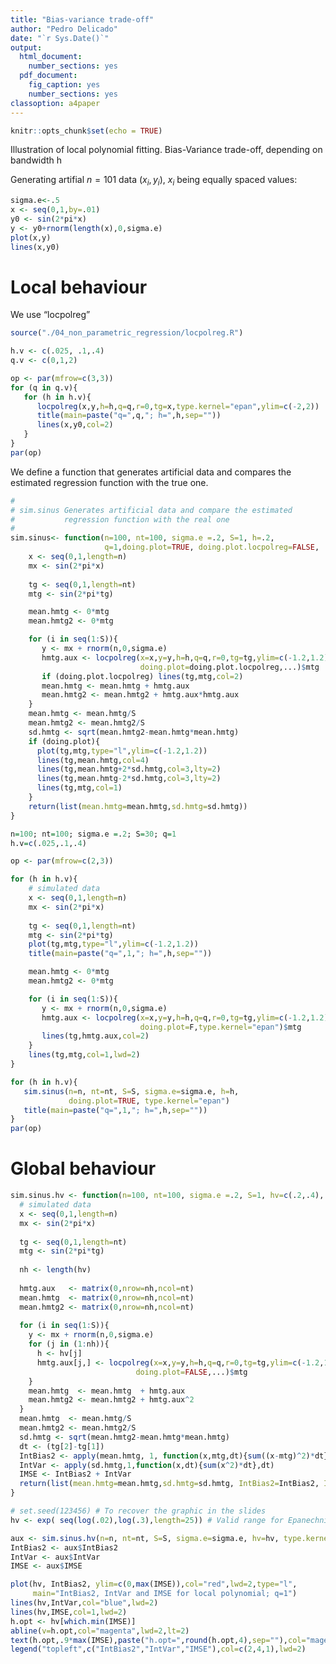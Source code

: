 ---
title: "Bias-variance trade-off"
author: "Pedro Delicado"
date: "`r Sys.Date()`"
output:
  html_document:
    number_sections: yes
  pdf_document:
    fig_caption: yes
    number_sections: yes
classoption: a4paper
---
<!-- Comment lines are like this one -->
<!-- Use "\newpage" when you want a new page break in the pdf output  -->


```{r setup, include=FALSE}
knitr::opts_chunk$set(echo = TRUE)
```
Illustration of local polynomial fitting. 
Bias-Variance trade-off, depending on bandwidth h


Generating artifial $n=101$ data $(x_i,y_i)$, $x_i$ being equally spaced values:
```{r}
sigma.e<-.5
x <- seq(0,1,by=.01)
y0 <- sin(2*pi*x)
y <- y0+rnorm(length(x),0,sigma.e)
plot(x,y)
lines(x,y0)
```

# Local behaviour

We use "locpolreg"
```{r}
source("./04_non_parametric_regression/locpolreg.R")
```

```{r,fig.asp=1}
h.v <- c(.025, .1,.4)
q.v <- c(0,1,2)

op <- par(mfrow=c(3,3))
for (q in q.v){
   for (h in h.v){
      locpolreg(x,y,h=h,q=q,r=0,tg=x,type.kernel="epan",ylim=c(-2,2))
      title(main=paste("q=",q,"; h=",h,sep=""))
      lines(x,y0,col=2)
   }
}
par(op)
```
We define a function that generates artificial data and compares the estimated regression function with the true one.

```{r}
# 
# sim.sinus Generates artificial data and compare the estimated 
#           regression function with the real one
#
sim.sinus<- function(n=100, nt=100, sigma.e =.2, S=1, h=.2,
                     q=1,doing.plot=TRUE, doing.plot.locpolreg=FALSE, ...){
    x <- seq(0,1,length=n)
    mx <- sin(2*pi*x)
    
    tg <- seq(0,1,length=nt) 
    mtg <- sin(2*pi*tg)

    mean.hmtg <- 0*mtg
    mean.hmtg2 <- 0*mtg

    for (i in seq(1:S)){
       y <- mx + rnorm(n,0,sigma.e)
       hmtg.aux <- locpolreg(x=x,y=y,h=h,q=q,r=0,tg=tg,ylim=c(-1.2,1.2),
                             doing.plot=doing.plot.locpolreg,...)$mtg
       if (doing.plot.locpolreg) lines(tg,mtg,col=2)
       mean.hmtg <- mean.hmtg + hmtg.aux
       mean.hmtg2 <- mean.hmtg2 + hmtg.aux*hmtg.aux
    }
    mean.hmtg <- mean.hmtg/S
    mean.hmtg2 <- mean.hmtg2/S
    sd.hmtg <- sqrt(mean.hmtg2-mean.hmtg*mean.hmtg)
    if (doing.plot){
      plot(tg,mtg,type="l",ylim=c(-1.2,1.2))
      lines(tg,mean.hmtg,col=4)
      lines(tg,mean.hmtg+2*sd.hmtg,col=3,lty=2)
      lines(tg,mean.hmtg-2*sd.hmtg,col=3,lty=2)
      lines(tg,mtg,col=1)
    }
    return(list(mean.hmtg=mean.hmtg,sd.hmtg=sd.hmtg))
}
```


```{r,fig.asp=.75}
n=100; nt=100; sigma.e =.2; S=30; q=1
h.v=c(.025,.1,.4)

op <- par(mfrow=c(2,3))

for (h in h.v){
    # simulated data
    x <- seq(0,1,length=n)
    mx <- sin(2*pi*x)
    
    tg <- seq(0,1,length=nt) 
    mtg <- sin(2*pi*tg)
    plot(tg,mtg,type="l",ylim=c(-1.2,1.2))
    title(main=paste("q=",1,"; h=",h,sep=""))

    mean.hmtg <- 0*mtg
    mean.hmtg2 <- 0*mtg

    for (i in seq(1:S)){
       y <- mx + rnorm(n,0,sigma.e)
       hmtg.aux <- locpolreg(x=x,y=y,h=h,q=q,r=0,tg=tg,ylim=c(-1.2,1.2),
                             doing.plot=F,type.kernel="epan")$mtg
       lines(tg,hmtg.aux,col=2)
    }
    lines(tg,mtg,col=1,lwd=2)
}

for (h in h.v){
   sim.sinus(n=n, nt=nt, S=S, sigma.e=sigma.e, h=h, 
             doing.plot=TRUE, type.kernel="epan")
   title(main=paste("q=",1,"; h=",h,sep=""))
}
par(op)
```


# Global behaviour
```{r}
sim.sinus.hv <- function(n=100, nt=100, sigma.e =.2, S=1, hv=c(.2,.4), q=1, ...){
  # simulated data
  x <- seq(0,1,length=n)
  mx <- sin(2*pi*x)
  
  tg <- seq(0,1,length=nt) 
  mtg <- sin(2*pi*tg)
  
  nh <- length(hv)
  
  hmtg.aux   <- matrix(0,nrow=nh,ncol=nt)
  mean.hmtg  <- matrix(0,nrow=nh,ncol=nt)
  mean.hmtg2 <- matrix(0,nrow=nh,ncol=nt)
  
  for (i in seq(1:S)){
    y <- mx + rnorm(n,0,sigma.e)
    for (j in (1:nh)){
      h <- hv[j]
      hmtg.aux[j,] <- locpolreg(x=x,y=y,h=h,q=q,r=0,tg=tg,ylim=c(-1.2,1.2),
                            doing.plot=FALSE,...)$mtg
    }
    mean.hmtg  <- mean.hmtg  + hmtg.aux
    mean.hmtg2 <- mean.hmtg2 + hmtg.aux^2
  }
  mean.hmtg  <- mean.hmtg/S
  mean.hmtg2 <- mean.hmtg2/S
  sd.hmtg <- sqrt(mean.hmtg2-mean.hmtg*mean.hmtg)
  dt <- (tg[2]-tg[1])
  IntBias2 <- apply(mean.hmtg, 1, function(x,mtg,dt){sum((x-mtg)^2)*dt},mtg,dt)
  IntVar <- apply(sd.hmtg,1,function(x,dt){sum(x^2)*dt},dt)
  IMSE <- IntBias2 + IntVar
  return(list(mean.hmtg=mean.hmtg,sd.hmtg=sd.hmtg, IntBias2=IntBias2, IntVar=IntVar, IMSE=IMSE))
}
```

```{r}
# set.seed(123456) # To recover the graphic in the slides
hv <- exp( seq(log(.02),log(.3),length=25)) # Valid range for Epanechnikov Kernel

aux <- sim.sinus.hv(n=n, nt=nt, S=S, sigma.e=sigma.e, hv=hv, type.kernel="epan")
IntBias2 <- aux$IntBias2
IntVar <- aux$IntVar
IMSE <- aux$IMSE
```


```{r}
plot(hv, IntBias2, ylim=c(0,max(IMSE)),col="red",lwd=2,type="l",
     main="IntBias2, IntVar and IMSE for local polynomial; q=1")
lines(hv,IntVar,col="blue",lwd=2)
lines(hv,IMSE,col=1,lwd=2)
h.opt <- hv[which.min(IMSE)]
abline(v=h.opt,col="magenta",lwd=2,lt=2)
text(h.opt,.9*max(IMSE),paste("h.opt=",round(h.opt,4),sep=""),col="magenta",pos=4)
legend("topleft",c("IntBias2","IntVar","IMSE"),col=c(2,4,1),lwd=2)
```